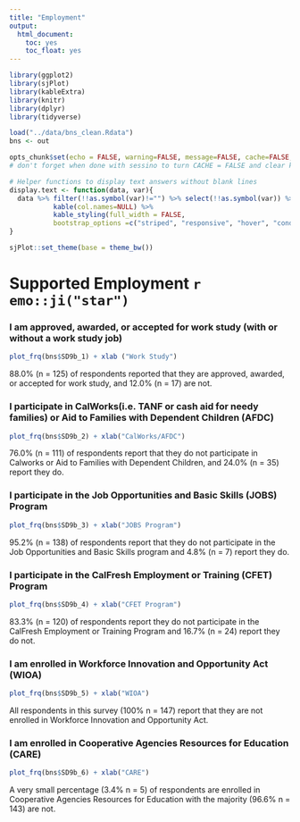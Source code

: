 ```yaml
---
title: "Employment"
output: 
  html_document: 
    toc: yes
    toc_float: yes
---
```


```r
library(ggplot2)
library(sjPlot)
library(kableExtra)
library(knitr)
library(dplyr)
library(tidyverse)

load("../data/bns_clean.Rdata")
bns <- out

opts_chunk$set(echo = FALSE, warning=FALSE, message=FALSE, cache=FALSE, fig.height=4, fig.width=6, fig.align = 'center')
# don't forget when done with sessino to turn CACHE = FALSE and clear knitr cache (last option under the knit button)

# Helper functions to display text answers without blank lines
display.text <- function(data, var){
  data %>% filter(!!as.symbol(var)!="") %>% select(!!as.symbol(var)) %>%
           kable(col.names=NULL) %>% 
           kable_styling(full_width = FALSE, 
           bootstrap_options =c("striped", "responsive", "hover", "condensed"))
}

sjPlot::set_theme(base = theme_bw())
```

# Supported Employment `r emo::ji("star")`

### I am approved, awarded, or accepted for work study (with or without a work study job)

```r
plot_frq(bns$SD9b_1) + xlab ("Work Study")
```

88.0% (n = 125) of respondents reported that they are approved, awarded, or accepted for work study, and 12.0% (n = 17) are not.

### I participate in CalWorks(i.e. TANF or cash aid for needy families) or Aid to Families with Dependent Children (AFDC)

```r
plot_frq(bns$SD9b_2) + xlab("CalWorks/AFDC")
```

76.0% (n = 111) of respondents report that they do not participate in Calworks or Aid to Families with Dependent Children, and 24.0% (n = 35) report they do.

### I participate in the Job Opportunities and Basic Skills (JOBS) Program

```r
plot_frq(bns$SD9b_3) + xlab("JOBS Program")
```

95.2% (n = 138) of respondents report that they do not participate in the Job Opportunities and Basic Skills program and 4.8% (n = 7) report they do.

### I participate in the CalFresh Employment or Training (CFET) Program

```r
plot_frq(bns$SD9b_4) + xlab("CFET Program")
```

83.3% (n = 120) of respondents report they do not participate in the CalFresh Employment or Training Program and 16.7% (n = 24) report they do not.

### I am enrolled in Workforce Innovation and Opportunity Act (WIOA)

```r
plot_frq(bns$SD9b_5) + xlab("WIOA")
```

All respondents in this survey (100% n = 147) report that they are not enrolled in Workforce Innovation and Opportunity Act.

### I am enrolled in Cooperative Agencies Resources for Education (CARE)

```r
plot_frq(bns$SD9b_6) + xlab("CARE")
```

A very small percentage (3.4% n = 5) of respondents are enrolled in Cooperative Agencies Resources for Education with the majority (96.6% n = 143) are not.

